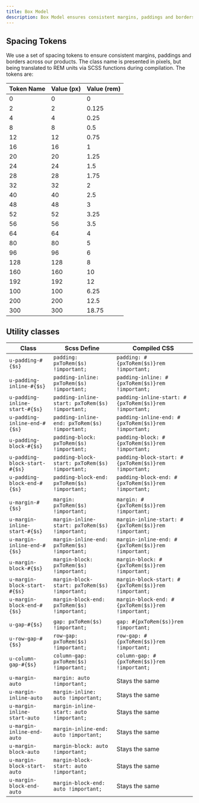 ```yaml
---
title: Box Model
description: Box Model ensures consistent margins, paddings and borders across our products. The class name is presented in pixels, but being translated to REM units via Scss functions during compilation.
---
```


## Spacing Tokens

We use a set of spacing tokens to ensure consistent margins, paddings and borders across our products. The class name is presented in pixels, but being translated to REM units via SCSS functions during compilation.
The tokens are:


| Token Name | Value (px) | Value (rem) |
| ---------- | ---------- | ----------- |
| 0          | 0          | 0           |
| 2          | 2          | 0.125       |
| 4          | 4          | 0.25        |
| 8          | 8          | 0.5         |
| 12         | 12         | 0.75        |
| 16         | 16         | 1           |
| 20         | 20         | 1.25        |
| 24         | 24         | 1.5         |
| 28         | 28         | 1.75        |
| 32         | 32         | 2           |
| 40         | 40         | 2.5         |
| 48         | 48         | 3           |
| 52         | 52         | 3.25        |
| 56         | 56         | 3.5         |
| 64         | 64         | 4           |
| 80         | 80         | 5           |
| 96         | 96         | 6           |
| 128        | 128        | 8           |
| 160        | 160        | 10          |
| 192        | 192        | 12          |
| 100        | 100        | 6.25        |
| 200        | 200        | 12.5        |
| 300        | 300        | 18.75       |


## Utility classes

| Class              | Scss Define                            | Compiled CSS                             |
| ------------------ | -------------------------------------- | ---------------------------------------- |
| `u-padding-#{$s}`  | `padding: pxToRem($s) !important;`     | `padding: #{pxToRem($s)}rem !important;` |
| `u-padding-inline-#{$s}`  | `padding-inline: pxToRem($s) !important;`     | `padding-inline: #{pxToRem($s)}rem !important;` |
| `u-padding-inline-start-#{$s}`  | `padding-inline-start: pxToRem($s) !important;`     | `padding-inline-start: #{pxToRem($s)}rem !important;` |
| `u-padding-inline-end-#{$s}`  | `padding-inline-end: pxToRem($s) !important;`     | `padding-inline-end: #{pxToRem($s)}rem !important;` |
| `u-padding-block-#{$s}`  | `padding-block: pxToRem($s) !important;`     | `padding-block: #{pxToRem($s)}rem !important;` |
| `u-padding-block-start-#{$s}`  | `padding-block-start: pxToRem($s) !important;`     | `padding-block-start: #{pxToRem($s)}rem !important;` |
| `u-padding-block-end-#{$s}`  | `padding-block-end: pxToRem($s) !important;`     | `padding-block-end: #{pxToRem($s)}rem !important;` |
| | | |
| `u-margin-#{$s}`   | `margin: pxToRem($s) !important;`      | `margin: #{pxToRem($s)}rem !important;`  |
| `u-margin-inline-start-#{$s}`   | `margin-inline-start: pxToRem($s) !important;`      | `margin-inline-start: #{pxToRem($s)}rem !important;`  |
| `u-margin-inline-end-#{$s}`   | `margin-inline-end: pxToRem($s) !important;`      | `margin-inline-end: #{pxToRem($s)}rem !important;`  |
| `u-margin-block-#{$s}`   | `margin-block: pxToRem($s) !important;`      | `margin-block: #{pxToRem($s)}rem !important;`  |
| `u-margin-block-start-#{$s}`   | `margin-block-start: pxToRem($s) !important;`      | `margin-block-start: #{pxToRem($s)}rem !important;`  |
| `u-margin-block-end-#{$s}`   | `margin-block-end: pxToRem($s) !important;`      | `margin-block-end: #{pxToRem($s)}rem !important;`  |
| | | |
| `u-gap-#{$s}`   | `gap: pxToRem($s) !important;`      | `gap: #{pxToRem($s)}rem !important;`  |
| `u-row-gap-#{$s}`   | `row-gap: pxToRem($s) !important;`      | `row-gap: #{pxToRem($s)}rem !important;`  |
| `u-column-gap-#{$s}`   | `column-gap: pxToRem($s) !important;`      | `column-gap: #{pxToRem($s)}rem !important;`  |
| | | |
| `u-margin-auto`    | `margin: auto !important;`             | Stays the same               |
| `u-margin-inline-auto`    | `margin-inline: auto !important;`             | Stays the same               |
| `u-margin-inline-start-auto`    | `margin-inline-start: auto !important;`             | Stays the same               |
| `u-margin-inline-end-auto`    | `margin-inline-end: auto !important;`             | Stays the same               |
| `u-margin-block-auto`    | `margin-block: auto !important;`             | Stays the same               |
| `u-margin-block-start-auto`    | `margin-block-start: auto !important;`             | Stays the same               |
| `u-margin-block-end-auto`    | `margin-block-end: auto !important;`             | Stays the same               |


<CodePreview>
  <div class="box u-margin-block-start-32 u-padding-block-end-56"></div>
</CodePreview>
